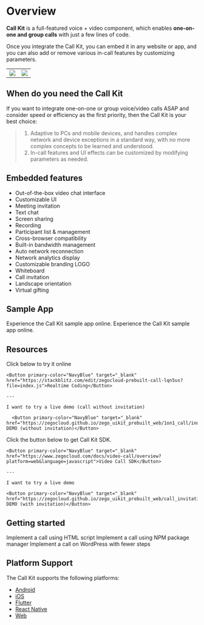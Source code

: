 # Overview

**Call Kit** is a full-featured voice + video component, which enables **one-on-one and group calls** with just a few lines of code. 

Once you integrate the Call Kit, you can embed it in any website or app, and you can also add or remove various in-call features by customizing parameters.
 

|||
|--|--|
|<Frame width="512" height="auto" caption=""><img src="https://storage.zego.im/sdk-doc/Pics/Prebuilt_Web/groupCall_p.jpg" /></Frame>|<Frame width="180" height="auto" caption=""><img src="https://storage.zego.im/sdk-doc/Pics/Prebuilt_Web/groupCall_m.png" /></Frame>|



## When do you need the Call Kit


If you want to integrate one-on-one or group voice/video calls ASAP and consider speed or efficiency as the first priority, then the Call Kit is your best choice: 
> 1. Adaptive to PCs and mobile devices, and handles complex network and device exceptions in a standard way, with no more complex concepts to be learned and understood.
> 2. In-call features and UI effects can be customized by modifying parameters as needed.

## Embedded features 

* Out-of-the-box video chat interface
* Customizable UI
* Meeting invitation
* Text chat
* Screen sharing
* Recording
* Participant list & management
* Cross-browser compatibility
* Built-in bandwidth management
* Auto network reconnection 
* Network analytics display
* Customizable branding LOGO
* Whiteboard
* Call invitation
* Landscape orientation
* Virtual gifting

## Sample App

<CardGroup cols={2}>
<Card title="Online (With call invitation)" href="https://zegocloud.github.io/zego_uikit_prebuilt_web/call_invitation/index.html?roomID=Qu1WV&role=Host&userID=12226670&lang=en"  target="_blank">
  Experience the Call Kit sample app online.
</Card>
<Card title="Online (Without call invitation)" href="https://zegocloud.github.io/zego_uikit_prebuilt_web/1on1_call/index.html?roomID=vgCSu&role=Host&userID=35782203&lang=en"  target="_blank">
  Experience the Call Kit sample app online.
</Card>
</CardGroup>

## Resources


<CardGroup cols={2}>
  <Card title="I want to code online and check it in action:">
    Click below to try it online

    <Button primary-color="NavyBlue" target="_blank" href="https://stackblitz.com/edit/zegocloud-prebuilt-call-lqn5us?file=index.js">Realtime Coding</Button>

    ---
	
    I want to try a live demo (call without invitation)

	  <Button primary-color="NavyBlue" target="_blank" href="https://zegocloud.github.io/zego_uikit_prebuilt_web/1on1_call/index.html">LIVE DEMO (without invitation)</Button>
  </Card>
  <Card title="To finest-grained build a call, you may try antoher one:">
    Click the button below to get Call Kit SDK.

    <Button primary-color="NavyBlue" target="_blank" href="https://www.zegocloud.com/docs/video-call/overview?platform=web&language=javascript">Video Call SDK</Button>

    ---
	
    I want to try a live demo

    <Button primary-color="NavyBlue" target="_blank" href="https://zegocloud.github.io/zego_uikit_prebuilt_web/call_invitation/index.html">LIVE DEMO (with invitation)</Button>
  </Card>
</CardGroup>

## Getting started

<CardGroup cols={2}>
  <Card title="Using HTML script (JQuery, PHP, JSP)" href="./02-Quick start/01-Using HTML script.mdx">
    Implement a call using HTML script
  </Card>
  <Card title="Using NPM package manager (React, Vue, Angular)" href="./02-Quick start/02-Using NPM package manager.mdx">
    Implement a call using NPM package manager
  </Card>
  <Card title="Using WordPress" href="./02-Quick start/03-Using WordPress.mdx">
    Implement a call on WordPress with fewer steps
  </Card>
</CardGroup>

## Platform Support

The Call Kit supports the following platforms:

- [Android](https://www.zegocloud.com/docs/uikit/callkit-android/overview)
- [iOS](https://www.zegocloud.com/docs/uikit/callkit-ios/overview)
- [Flutter](https://www.zegocloud.com/docs/uikit/callkit-flutter/overview)
- [React Native](https://www.zegocloud.com/docs/uikit/callkit-rn/overview)
- [Web](https://www.zegocloud.com/docs/uikit/callkit-web/overview)